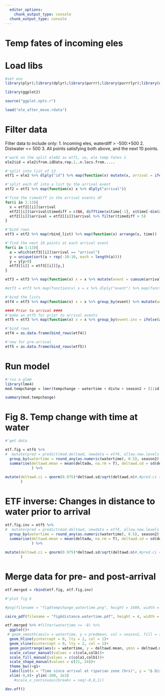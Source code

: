 ```yaml
---
  editor_options:
    chunk_output_type: console
  chunk_output_type: console
---
```

# Temp fates of incoming eles

# Load libs

```r
#set env
library(plyr);library(dplyr);library(purrr);library(purrrlyr);library(data.table);library(lubridate);library(tidyr)

library(ggplot2)
```

```r
source("ggplot.opts.r")
```

```r
load("ele_after_move.rdata")
```

# Filter data
Filter data to include only:
1. Incoming eles, waterdiff > -500:+500
2. Distwater <= 500
3. All points satisfying both above, and the next 10 points.

```r
#'work on the split ele02 as etf1, ie, ele temp fates 1
ele2$id = ele2$from.idData.rep.1..n.locs.from.....

#'split into list of 13
etf1 = ele2 %>% dlply("id") %>% map(function(x) mutate(x, arrival = ifelse(waterdiff < 0 & mindw <=500, "arrival", "other")))

#'split each df into a list by the arrival event
etf2 = etf1 %>% map(function(x) x %>% dlply("arrival"))

#'find the timediff in the arrival events df
for(i in 1:13){
  x = etf2[[i]]$arrival
  etf2[[i]]$arrival$timediff = c(NA, difftime(x$time[-1], x$time[-dim(x)[1]], units = "hours"))
  etf2[[i]]$arrival = etf2[[i]]$arrival %>% filter(timediff > 5)
}

#'bind rows
etf3 = etf2 %>% map(rbind_list) %>% map(function(x) arrange(x, time))
```

```r
#'find the next 10 points at each arrival event
for(i in 1:13){
  a = which(etf3[[i]]$arrival == "arrival")
  y = unique(sort(a + rep(-10:10, each = length(a))))
  y = y[y>0]
  etf3[[i]] = etf3[[i]][y,]
}

etf3 = etf3 %>% map(function(x) x = x %>% mutate(event = cumsum(arrival == "arrival"), event.inv = event+1))

#etf3 = etf3 %>% map(function(x) x = x %>% dlply("event") %>% map(function(y) y = mutate(y, watertime = difftime(time, time[1]))))
```

```r
#'bind the lists
etf4 = etf3 %>% map(function(x) x = x %>% group_by(event) %>% mutate(watertime = difftime(time, time[1], units = "hours"), deltadw = mindw - mindw[1]))

#### Prior to arrival ####
#'make an etf5 for prior to arrival events
etf5 = etf3 %>% map(function(x) x = x %>% group_by(event.inv = ifelse(arrival == "arrival", event, event.inv)) %>% mutate(watertime = difftime(time, time[length(time)], units = "hours"), deltadw = mindw - mindw[length(mindw)]))

#'bind rows
etf4 = as.data.frame(bind_rows(etf4))

#'now for pre-arrival
etf5 = as.data.frame(bind_rows(etf5))
```

# Run model

```r
#'run a glmm
library(lme4)
mod.tempchange = lmer(tempchange ~ watertime + distw + season2 + (1|id), data = etf4)

summary(mod.tempchange)
```

# Fig 8. Temp change with time at water

```r
#'get data

etf.fig = etf4 %>% 
#  mutate(pred = predict(mod.deltawd, newdata = etf4, allow.new.levels = T, scale = "response")) %>% 
  group_by(watertime = round_any(as.numeric(watertime), 0.5), season2) %>% 
  summarise(deltawd.mean = mean(deltadw, na.rm = T), deltawd.sd = sd(deltadw, na.rm = T), deltawd.n = length(deltadw)#, predmean = mean(pred, na.rm = T), predsd = sd(pred, na.rm = T), predn = length(pred)
            ) %>% 
  
mutate(deltawd.ci = qnorm(0.975)*deltawd.sd/sqrt(deltawd.n)#,#pred.ci = qnorm(0.975)*predsd/sqrt(predn)
       )
```

# ETF inverse: Changes in distance to water prior to arrival

```r
etf.fig.inv = etf5 %>% 
#  mutate(pred = predict(mod.deltawd, newdata = etf4, allow.new.levels = T, scale = "response")) %>% 
  group_by(watertime = round_any(as.numeric(watertime), 0.5), season2) %>% 
  summarise(deltawd.mean = mean(deltadw, na.rm = T), deltawd.sd = sd(deltadw, na.rm = T), deltawd.n = length(deltadw)#, predmean = mean(pred, na.rm = T), predsd = sd(pred, na.rm = T), predn = length(pred)
            ) %>% 
  
mutate(deltawd.ci = qnorm(0.975)*deltawd.sd/sqrt(deltawd.n)#,#pred.ci = qnorm(0.975)*predsd/sqrt(predn)
       )
```

# Merge data for pre- and post-arrival

```r
etf.merged = rbind(etf.fig, etf.fig.inv)
```


```r
#'plot fig 6

#png(filename = "fig8tempchange_watertime.png", height = 1600, width = 1600, res = 500)

cairo_pdf(filename = "fig6distance.watertime.pdf", height = 4, width = 4, fallback_resolution = 600)

etf.merged %>% #filter(watertime >= -8) %>% 
  ggplot()+
 # geom_smooth(aes(x = watertime, y = predmean, col = season2, fill = season2), lwd = 0.5)+
  geom_hline(yintercept = 0, lty = 2, col = 1)+
  geom_vline(xintercept = 0, lty = 2, col = 1)+
  geom_pointrange(aes(x = watertime, y = deltawd.mean, ymin = deltawd.mean-deltawd.ci, ymax = deltawd.mean+deltawd.ci, col = season2, shape = season2), fill = "white", fatten = 10, stroke = 0.6, lty = 1, lwd = 0.2, position = position_dodge(width = 0.3))+
  scale_colour_manual(values = c(cola,colb))+
  scale_fill_manual(values = c(cola1,colb1))+
  scale_shape_manual(values = c(21, 24))+
  theme_bw()+g1+
  labs(list(x = "Time since arrival at riparian zone (hrs)", y = "Δ Distance to riparian zone (km)"))+
  xlim(-9,8)+ ylim(-200, 2e3)
    #scale_x_continuous(breaks = seq(-8,8,1))

dev.off()
```

